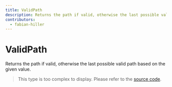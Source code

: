 ```yaml
---
title: ValidPath
description: Returns the path if valid, otherwise the last possible valid path based on the given value.
contributors:
  - fabian-hiller
---
```


# ValidPath

Returns the path if valid, otherwise the last possible valid path based on the given value.

> This type is too complex to display. Please refer to the [source code](https://github.com/fabian-hiller/valibot/blob/main/library/src/methods/forward/types.ts).
